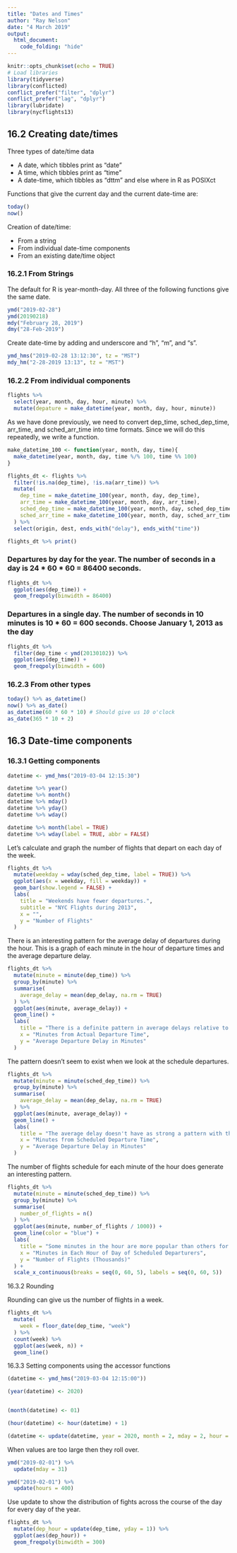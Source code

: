 ```yaml
---
title: "Dates and Times"
author: "Ray Nelson"
date: "4 March 2019"
output:
  html_document:
    code_folding: "hide"
---
```


```r
knitr::opts_chunk$set(echo = TRUE)
# Load libraries
library(tidyverse)
library(conflicted)
conflict_prefer("filter", "dplyr")
conflict_prefer("lag", "dplyr")
library(lubridate)
library(nycflights13)
```

## 16.2 Creating date/times  

Three types of date/time data  

*  A date, which tibbles print as "date"
*  A time, which tibbles print as "time"
*  A date-time, which tibbles as "dttm" and else where in R as POSIXct 

Functions that give the current day and the current date-time are:

```r
today()
now()
```  

Creation of date/time:  

*  From a string
*  From individual date-time components
*  From an existing date/time object  

### 16.2.1 From Strings

The default for R is year-month-day. All three of the following functions give the same date.  

```r
ymd("2019-02-28")
ymd(20190218)
mdy("February 28, 2019")
dmy("28-Feb-2019")
```  

Create date-time by adding and underscore and "h", "m", and "s".  

```r
ymd_hms("2019-02-28 13:12:30", tz = "MST")
mdy_hm("2-28-2019 13:13", tz = "MST")
```

### 16.2.2 From individual components  

```r
flights %>% 
  select(year, month, day, hour, minute) %>% 
  mutate(depature = make_datetime(year, month, day, hour, minute))
```  

As we have done previously, we need to convert dep_time, sched_dep_time, arr_time, and sched_arr_time into time formats. Since we will do this repeatedly, we write a function.  

```r
make_datetime_100 <- function(year, month, day, time){
  make_datetime(year, month, day, time %/% 100, time %% 100)
}

flights_dt <- flights %>%
  filter(!is.na(dep_time), !is.na(arr_time)) %>% 
  mutate(
    dep_time = make_datetime_100(year, month, day, dep_time),
    arr_time = make_datetime_100(year, month, day, arr_time),
    sched_dep_time = make_datetime_100(year, month, day, sched_dep_time),
    sched_arr_time = make_datetime_100(year, month, day, sched_arr_time)
  ) %>% 
  select(origin, dest, ends_with("delay"), ends_with("time"))

flights_dt %>% print()
```

### Departures by day for the year. The number of seconds in a day is 24 * 60 * 60 = 86400 seconds. 

```r
flights_dt %>% 
  ggplot(aes(dep_time)) +
  geom_freqpoly(binwidth = 86400)
```  

### Departures in a single day. The number of seconds in 10 minutes is 10 * 60 = 600 seconds. Choose January 1, 2013 as the day

```r
flights_dt %>% 
  filter(dep_time < ymd(20130102)) %>% 
  ggplot(aes(dep_time)) +
  geom_freqpoly(binwidth = 600)
```  

### 16.2.3 From other types  

```r
today() %>% as_datetime()
now() %>% as_date()
as_datetime(60 * 60 * 10) # Should give us 10 o'clock
as_date(365 * 10 + 2)
```

## 16.3 Date-time components  

### 16.3.1 Getting components

```r
datetime <- ymd_hms("2019-03-04 12:15:30")

datetime %>% year()
datetime %>% month()
datetime %>% mday()
datetime %>% yday()
datetime %>% wday()

datetime %>% month(label = TRUE)
datetime %>% wday(label = TRUE, abbr = FALSE)
```  

Let's calculate and graph the number of flights that depart on each day of the week.  

```r
flights_dt %>% 
  mutate(weekday = wday(sched_dep_time, label = TRUE)) %>% 
  ggplot(aes(x = weekday, fill = weekday)) +
  geom_bar(show.legend = FALSE) +
  labs(
    title = "Weekends have fewer departures.",
    subtitle = "NYC Flights during 2013",
    x = "",
    y = "Number of Flights"
  )
```  

There is an interesting pattern for the average delay of departures during the hour. This is a graph of each minute in the hour of departure times and the average departure delay. 

```r
flights_dt %>% 
  mutate(minute = minute(dep_time)) %>% 
  group_by(minute) %>% 
  summarise(
    average_delay = mean(dep_delay, na.rm = TRUE)
  ) %>% 
  ggplot(aes(minute, average_delay)) +
  geom_line() +
  labs(
    title = "There is a definite pattern in average delays relative to the hour of the day.",
    x = "Minutes from Actual Departure Time",
    y = "Average Departure Delay in Minutes"
  )
```  

The pattern doesn't seem to exist when we look at the schedule departures.  

```r
flights_dt %>% 
  mutate(minute = minute(sched_dep_time)) %>% 
  group_by(minute) %>% 
  summarise(
    average_delay = mean(dep_delay, na.rm = TRUE)
  ) %>% 
  ggplot(aes(minute, average_delay)) +
  geom_line() +
  labs(
    title = "The average delay doesn't have as strong a pattern with the hour of the day.",
    x = "Minutes from Scheduled Departure Time",
    y = "Average Departure Delay in Minutes"
  )
```  

The number of flights schedule for each minute of the hour does generate an interesting pattern.

```r
flights_dt %>% 
  mutate(minute = minute(sched_dep_time)) %>% 
  group_by(minute) %>% 
  summarise(
    number_of_flights = n()
  ) %>% 
  ggplot(aes(minute, number_of_flights / 1000)) +
  geom_line(color = "blue") +
  labs(
    title = "Some minutes in the hour are more popular than others for scheduled departures.",
    x = "Minutes in Each Hour of Day of Scheduled Departurers",
    y = "Number of Flights (Thousands)"
  ) +
  scale_x_continuous(breaks = seq(0, 60, 5), labels = seq(0, 60, 5))
```  

16.3.2 Rounding  

Rounding can give us the number of flights in a week.  

```r
flights_dt %>%
  mutate(
    week = floor_date(dep_time, "week")
  ) %>% 
  count(week) %>% 
  ggplot(aes(week, n)) +
  geom_line()
```

16.3.3 Setting components using the accessor functions

```r
(datetime <- ymd_hms("2019-03-04 12:15:00"))

(year(datetime) <- 2020)


(month(datetime) <- 01)

(hour(datetime) <- hour(datetime) + 1)

(datetime <- update(datetime, year = 2020, month = 2, mday = 2, hour = 2))
```
When values are too large then they roll over.  

```r
ymd("2019-02-01") %>% 
  update(mday = 31)

ymd("2019-02-01") %>% 
  update(hours = 400)
```  

Use update to show the distribution of fights across the course of the day for every day of the year.

```r
flights_dt %>% 
  mutate(dep_hour = update(dep_time, yday = 1)) %>% 
  ggplot(aes(dep_hour)) +
  geom_freqpoly(binwidth = 300)
```  


